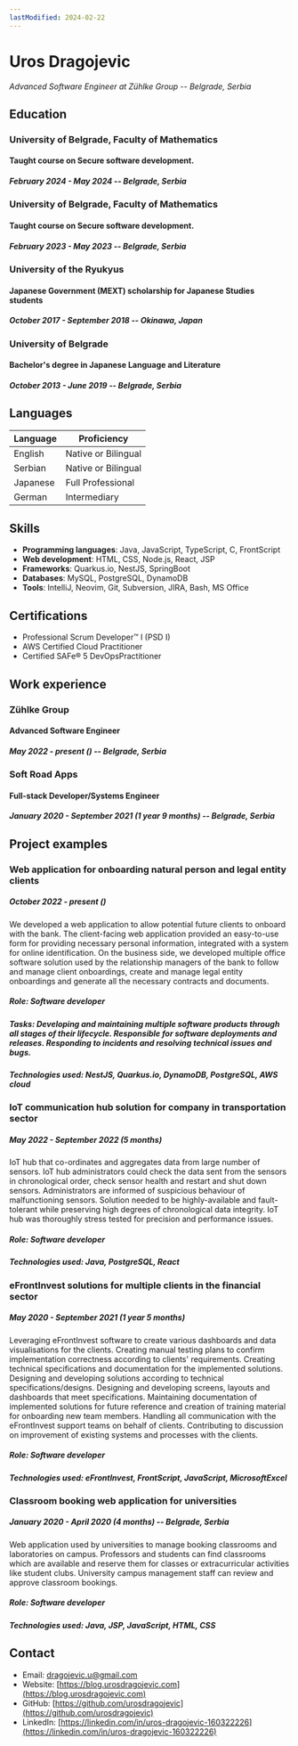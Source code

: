 ```yaml
---
lastModified: 2024-02-22
---
```



# Uros Dragojevic
*Advanced Software Engineer at Zühlke Group -- Belgrade, Serbia*

## Education

### University of Belgrade, Faculty of Mathematics
#### Taught course on Secure software development.
##### *February 2024 - May 2024 -- Belgrade, Serbia*


### University of Belgrade, Faculty of Mathematics
#### Taught course on Secure software development.
##### *February 2023 - May 2023 -- Belgrade, Serbia*


### University of the Ryukyus
#### Japanese Government (MEXT) scholarship for Japanese Studies students
##### *October 2017 - September 2018 -- Okinawa, Japan*


### University of Belgrade
#### Bachelor's degree in Japanese Language and Literature
##### *October 2013 - June 2019 -- Belgrade, Serbia*

## Languages

| Language | Proficiency         |
|----------|---------------------|
| English  | Native or Bilingual |
| Serbian  | Native or Bilingual |
| Japanese | Full Professional   |
| German   | Intermediary        |

## Skills

- **Programming languages**: Java, JavaScript, TypeScript, C, FrontScript
- **Web development**: HTML, CSS, Node.js, React, JSP
- **Frameworks**: Quarkus.io, NestJS, SpringBoot
- **Databases**: MySQL, PostgreSQL, DynamoDB
- **Tools**: IntelliJ, Neovim, Git, Subversion, JIRA, Bash, MS Office

## Certifications

- Professional Scrum Developer™ I (PSD I)
- AWS Certified Cloud Practitioner
- Certified SAFe® 5 DevOpsPractitioner

## Work experience

### Zühlke Group
#### Advanced Software Engineer
##### *May 2022 - present (<CurrentEmploymentDuration startYear={2022} startMonth={5}/>) -- Belgrade, Serbia*

### Soft Road Apps
#### Full-stack Developer/Systems Engineer
##### *January 2020 - September 2021 (1 year 9 months) -- Belgrade, Serbia*

<div style="page-break-after: always;"></div>

## Project examples

### Web application for onboarding natural person and legal entity clients
##### *October 2022 - present (<CurrentEmploymentDuration client:load startYear={2022} startMonth={10}/>)*

We developed a web application to allow potential future clients to onboard with the bank. The client-facing web application provided an easy-to-use form for providing necessary personal information, 
integrated with a system for online identification. On the business side, we developed multiple office software solution used by the relationship managers of the bank to follow and manage client onboardings, create and manage legal entity onboardings and generate all the necessary contracts and documents.

##### **Role**: Software developer
##### **Tasks**: Developing and maintaining multiple software products through all stages of their lifecycle. Responsible for software deployments and releases. Responding to incidents and resolving technical issues and bugs.
##### **Technologies used**: NestJS, Quarkus.io, DynamoDB, PostgreSQL, AWS cloud


### IoT communication hub solution for company in transportation sector
##### *May 2022 - September 2022 (5 months)*

IoT hub that co-ordinates and aggregates data from large number of sensors.
IoT hub administrators could check the data sent from the sensors in chronological order, check sensor health and restart and shut down sensors.
Administrators are informed of suspicious behaviour of malfunctioning sensors.
Solution needed to be highly-available and fault-tolerant while preserving high degrees of chronological data integrity.
IoT hub was thoroughly stress tested for precision and performance issues.

##### **Role**: Software developer
##### **Technologies used**: Java, PostgreSQL, React

<div style="page-break-after: always;"></div>

### eFrontInvest solutions for multiple clients in the financial sector
##### *May 2020 - September 2021 (1 year 5 months)*

Leveraging eFrontInvest software to create various dashboards and data visualisations for the clients.
Creating manual testing plans to confirm implementation correctness according to clients' requirements.
Creating technical specifications and documentation for the implemented solutions.
Designing and developing solutions according to technical specifications/designs.
Designing and developing screens, layouts and dashboards that meet specifications.
Maintaining documentation of implemented solutions for future reference and creation of training material for onboarding new team members.
Handling all communication with the eFrontInvest support teams on behalf of clients.
Contributing to discussion on improvement of existing systems and processes with the clients.

##### **Role**: Software developer

##### **Technologies used**: eFrontInvest, FrontScript, JavaScript, MicrosoftExcel

### Classroom booking web application for universities
##### *January 2020 - April 2020 (4 months) -- Belgrade, Serbia*

Web application used by universities to manage booking classrooms and laboratories on campus.
Professors and students can find classrooms which are available and reserve them for classes or extracurricular activities like student clubs.
University campus management staff can review and approve classroom bookings.

##### **Role**: Software developer

##### **Technologies used**: Java, JSP, JavaScript, HTML, CSS

## Contact

- Email: [dragojevic.u@gmail.com](mailto:dragojevic.u@gmail.com)
- Website: [https://blog.urosdragojevic.com](https://blog.urosdragojevic.com)
- GitHub: [https://github.com/urosdragojevic](https://github.com/urosdragojevic)
- LinkedIn: [https://linkedin.com/in/uros-dragojevic-160322226](https://linkedin.com/in/uros-dragojevic-160322226)
